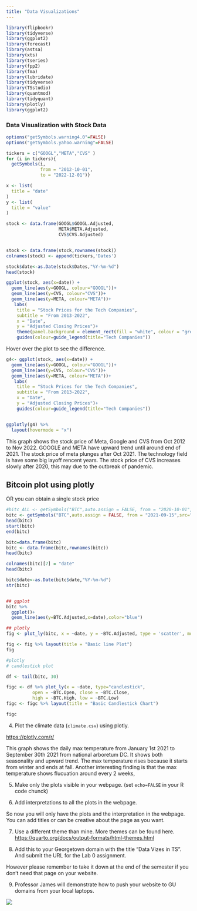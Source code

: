 ```yaml
---
title: "Data Visualizations"
---
```


```r
library(flipbookr)
library(tidyverse)
library(ggplot2)
library(forecast)
library(astsa) 
library(xts)
library(tseries)
library(fpp2)
library(fma)
library(lubridate)
library(tidyverse)
library(TSstudio)
library(quantmod)
library(tidyquant)
library(plotly)
library(ggplot2)
```

### Data Visualization with Stock Data

```r

options("getSymbols.warning4.0"=FALSE)
options("getSymbols.yahoo.warning"=FALSE)

tickers = c("GOOGL","META","CVS" )
for (i in tickers){
  getSymbols(i,
             from = "2012-10-01",
             to = "2022-12-01")}

x <- list(
  title = "date"
)
y <- list(
  title = "value"
)

stock <- data.frame(GOOGL$GOOGL.Adjusted,
                    META$META.Adjusted,
                    CVS$CVS.Adjusted)


stock <- data.frame(stock,rownames(stock))
colnames(stock) <- append(tickers,'Dates')

stock$date<-as.Date(stock$Dates,"%Y-%m-%d")
head(stock)


```

```r
ggplot(stock, aes(x=date)) +
  geom_line(aes(y=GOOGL, colour="GOOGL"))+
  geom_line(aes(y=CVS, colour="CVS"))+
  geom_line(aes(y=META, colour="META"))+
   labs(
    title = "Stock Prices for the Tech Companies",
    subtitle = "From 2013-2022",
    x = "Date",
    y = "Adjusted Closing Prices")+
    theme(panel.background = element_rect(fill = "white", colour = "grey50"))+
    guides(colour=guide_legend(title="Tech Companies")) 

```

Hover over the plot to see the difference.

```r
g4<- ggplot(stock, aes(x=date)) +
  geom_line(aes(y=GOOGL, colour="GOOGL"))+
  geom_line(aes(y=CVS, colour="CVS"))+
  geom_line(aes(y=META, colour="META"))+
   labs(
    title = "Stock Prices for the Tech Companies",
    subtitle = "From 2013-2022",
    x = "Date",
    y = "Adjusted Closing Prices")+
    guides(colour=guide_legend(title="Tech Companies")) 


ggplotly(g4) %>%
  layout(hovermode = "x")
```

This graph shows the stock price of Meta, Google and CVS from Oct 2012 to Nov 2022. GOOGLE and META have upward trend until around end of 2021. The stock price of meta plunges after Oct 2021. The technology field is have some big layoff rencent years. The stock price of CVS increases slowly after 2020, this may due to the outbreak of pandemic.

## Bitcoin plot using plotly

OR you can obtain a single stock price

```r
#bitc_ALL <- getSymbols("BTC",auto.assign = FALSE, from = "2020-10-01",src="yahoo")
bitc <- getSymbols("BTC",auto.assign = FALSE, from = "2021-09-15",src="yahoo") 
head(bitc)
start(bitc)
end(bitc)
```

```r
bitc=data.frame(bitc)
bitc <- data.frame(bitc,rownames(bitc))
head(bitc)

colnames(bitc)[7] = "date"
head(bitc)

bitc$date<-as.Date(bitc$date,"%Y-%m-%d")
str(bitc)


## ggplot
bitc %>%
  ggplot()+
  geom_line(aes(y=BTC.Adjusted,x=date),color="blue")

## plotly
fig <- plot_ly(bitc, x = ~date, y = ~BTC.Adjusted, type = 'scatter', mode = 'lines')

fig <- fig %>% layout(title = "Basic line Plot")
fig
```

```r
#plotly
# candlestick plot

df <- tail(bitc, 30)

figc <- df %>% plot_ly(x = ~date, type="candlestick",
          open = ~BTC.Open, close = ~BTC.Close,
          high = ~BTC.High, low = ~BTC.Low) 
figc <- figc %>% layout(title = "Basic Candlestick Chart")

figc
```

4.  Plot the climate data (`climate.csv`) using plotly.

<https://plotly.com/r/>



This graph shows the daily max temperature from January 1st 2021 to September 30th 2021 from national arboretum DC. It shows both seasonality and upward trend. The max temperature rises because it starts from winter and ends at fall. Another interesting finding is that the max temperature shows flucuation around every 2 weeks,

5.  Make only the plots visible in your webpage. (set `echo=FALSE` in your R code chunck)

6.  Add interpretations to all the plots in the webpage.

So now you will only have the plots and the interpretation in the webpage. You can add titles or can be creative about the page as you want.

7.  Use a different theme than mine. More themes can be found here. <https://quarto.org/docs/output-formats/html-themes.html>

8.  Add this to your Georgetown domain with the title "Data Vizes in TS". And submit the URL for the Lab 0 assignment.

However please remember to take it down at the end of the semester if you don't need that page on your website.

9.  Professor James will demonstrate how to push your website to GU domains from your local laptops.

![](gu.png)
